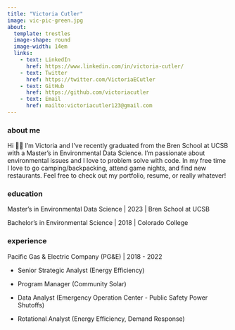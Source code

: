 ```yaml
---
title: "Victoria Cutler"
image: vic-pic-green.jpg
about: 
  template: trestles
  image-shape: round
  image-width: 14em
  links:
    - text: LinkedIn
      href: https://www.linkedin.com/in/victoria-cutler/
    - text: Twitter
      href: https://twitter.com/VictoriaECutler
    - text: GitHub
      href: https://github.com/victoriacutler
    - text: Email
      href: mailto:victoriacutler123@gmail.com
---
```


### about me

Hi 👋🏼 I'm Victoria and I've recently graduated from the Bren School at UCSB with a Master's in Environmental Data Science. I'm passionate about environmental issues and I love to problem solve with code. In my free time I love to go camping/backpacking, attend game nights, and find new restaurants. Feel free to check out my portfolio, resume, or really whatever!

### education

Master's in Environmental Data Science \| 2023 \| Bren School at UCSB

Bachelor's in Environmental Science \| 2018 \| Colorado College

### experience

Pacific Gas & Electric Company (PG&E) \| 2018 - 2022

-   Senior Strategic Analyst (Energy Efficiency)

-   Program Manager (Community Solar)

-   Data Analyst (Emergency Operation Center - Public Safety Power Shutoffs)

-   Rotational Analyst (Energy Efficiency, Demand Response)

